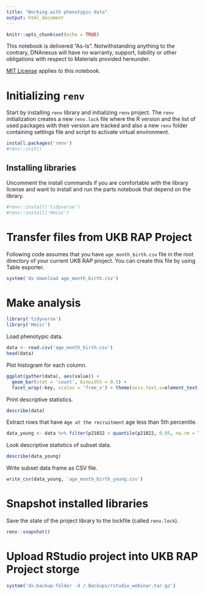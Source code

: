 ```yaml
---
title: "Working with phenotypic data"
output: html_document
---
```


```r
knitr::opts_chunk$set(echo = TRUE)
```

This notebook is delivered "As-Is". Notwithstanding anything to the contrary, DNAnexus will have no warranty, support, liability or other obligations with respect to Materials provided hereunder.

[MIT License](https://github.com/dnanexus/UKB_RAP/blob/main/LICENSE) applies to this notebook.

# Initializing `renv`

Start by installing `renv` library and initializing `renv` project. The `renv` initialization creates a new `renv.lock` file where the R version and the list of used packages with their version are tracked and also a new `renv` folder containing settings file and script to activate virtual environment.

```r
install.packages('renv')
#renv::init()
```

## Installing libraries

Uncomment the install commands if you are comfortable with the library license and want to install and run the parts notebook that depend on the library.

```r
#renv::install('tidyverse')
#renv::install('Hmisc')
```

# Transfer files from UKB RAP Project

Following code assumes that you have `age_month_birth.csv` file in the root directory of your current UKB RAP project. You can create this file by using Table exporter.

```r
system('dx download age_month_birth.csv')
```

# Make analysis

```r
library('tidyverse')
library('Hmisc')
```

Load phenotypic data.

```r
data <- read.csv('age_month_birth.csv')
head(data)
```

Plot histogram for each column.

```r
ggplot(gather(data), aes(value)) +
  geom_bar(stat = 'count', binwidth = 0.5) +
  facet_wrap(~key, scales = 'free_x') + theme(axis.text.x=element_text(angle = 45, vjust = 0.5))
```

Print descriptive statistics.

```r
describe(data)
```

Extract rows that have `Age at the recruitment` age less than 5th percentile.

```r
data_young <- data %>% filter(p21022 < quantile(p21022, 0.05, na.rm = TRUE))
```

Look descriptive statistics of subset data.

```r
describe(data_young)
```

Write subset data frame as CSV file.

```r
write_csv(data_young, 'age_month_birth_young.csv')
```

# Snapshot installed libraries

Save the state of the project library to the lockfile (called `renv.lock`).

```r
renv::snapshot()
```

# Upload RStudio project into UKB RAP Project storge

```r
system('dx-backup-folder -d /.Backups/rstudio_webinar.tar.gz')
```
